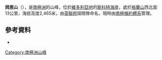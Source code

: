 {{coord|76|52|S|160|42|E|source:GNIS|display=title}}

'''岡恩山'''（{{lang-en|Mount Gunn}}），是[[南極洲|南極洲]]的山峰，位於[[維多利亞地|維多利亞地]]的[[斯科特海岸|斯科特海岸]]，處於[[格蘭山_(維多利亞地)|格蘭山]]西北面13公里，海拔高度2,465米，由[[英聯邦|英聯邦]]探險隊命名，現時由[[南極條約體系|南極條約體系]]管理。

==參考資料==
*{{cite gnis | type = antarid | id = 6148| name = Gunn, Mount | accessdate = 2012-05-11}}

{{DEFAULTSORT:Mount Gunn}}
[[Category:南極洲山峰|Category:南極洲山峰]]


{{ScottCoast-geo-stub}}